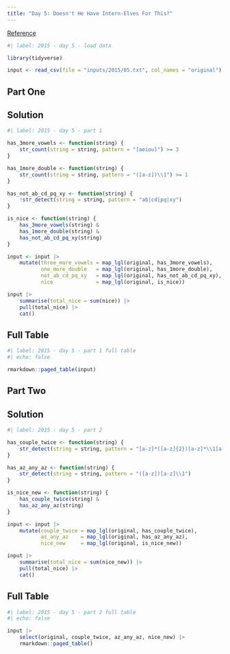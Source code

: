 ```yaml
---
title: "Day 5: Doesn't He Have Intern-Elves For This?"
---
```


[Reference](https://adventofcode.com/2015/day/5)

```r
#| label: 2015 - day 5 - load data

library(tidyverse)

input <- read_csv(file = "inputs/2015/05.txt", col_names = "original")
```

## Part One

::: {.panel-tabset}

## Solution

```r
#| label: 2015 - day 5 - part 1

has_3more_vowels <- function(string) {
    str_count(string = string, pattern = "[aeiou]") >= 3
}

has_1more_double <- function(string) {
    str_count(string = string, pattern = "([a-z])\\1") >= 1
}

has_not_ab_cd_pq_xy <- function(string) {
    !str_detect(string = string, pattern = "ab|cd|pq|xy")
}

is_nice <- function(string) {
    has_3more_vowels(string) &
    has_1more_double(string) &
    has_not_ab_cd_pq_xy(string)
}

input <- input |> 
    mutate(three_more_vowels = map_lgl(original, has_3more_vowels),
           one_more_double   = map_lgl(original, has_1more_double),
           not_ab_cd_pq_xy   = map_lgl(original, has_not_ab_cd_pq_xy),
           nice              = map_lgl(original, is_nice))

input |> 
    summarise(total_nice = sum(nice)) |> 
    pull(total_nice) |> 
    cat()
```

## Full Table

```r
#| label: 2015 - day 5 - part 1 full table
#| echo: false

rmarkdown::paged_table(input)
```

:::

## Part Two

::: {.panel-tabset}

## Solution

```r
#| label: 2015 - day 5 - part 2

has_couple_twice <- function(string) {
    str_detect(string = string, pattern = "[a-z]*([a-z]{2})[a-z]*\\1[a-z]*")
}

has_az_any_az <- function(string) {
    str_detect(string = string, pattern = "([a-z])[a-z]\\1")
}

is_nice_new <- function(string) {
    has_couple_twice(string) &
    has_az_any_az(string)
}

input <- input |> 
    mutate(couple_twice = map_lgl(original, has_couple_twice),
           az_any_az    = map_lgl(original, has_az_any_az),
           nice_new     = map_lgl(original, is_nice_new))

input |> 
    summarise(total_nice = sum(nice_new)) |> 
    pull(total_nice) |> 
    cat()
```

## Full Table

```r
#| label: 2015 - day 5 - part 2 full table
#| echo: false

input |> 
    select(original, couple_twice, az_any_az, nice_new) |> 
    rmarkdown::paged_table()
```

:::
